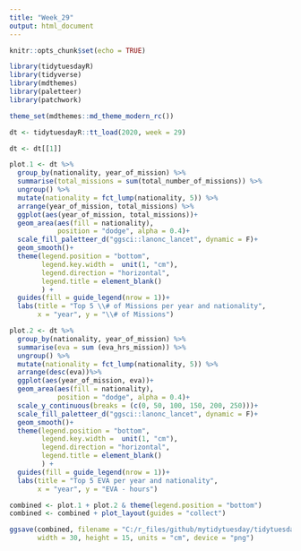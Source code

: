 ```yaml
---
title: "Week_29"
output: html_document
---
```


```r
knitr::opts_chunk$set(echo = TRUE)
```

```r
library(tidytuesdayR)
library(tidyverse)
library(mdthemes)
library(paletteer)
library(patchwork)

theme_set(mdthemes::md_theme_modern_rc())
```

```r
dt <- tidytuesdayR::tt_load(2020, week = 29)

dt <- dt[[1]]
```


```r
plot.1 <- dt %>% 
  group_by(nationality, year_of_mission) %>% 
  summarise(total_missions = sum(total_number_of_missions)) %>% 
  ungroup() %>% 
  mutate(nationality = fct_lump(nationality, 5)) %>% 
  arrange(year_of_mission, total_missions) %>% 
  ggplot(aes(year_of_mission, total_missions))+
  geom_area(aes(fill = nationality), 
            position = "dodge", alpha = 0.4)+
  scale_fill_paletteer_d("ggsci::lanonc_lancet", dynamic = F)+
  geom_smooth()+
  theme(legend.position = "bottom",
        legend.key.width =  unit(1, "cm"),
        legend.direction = "horizontal",
        legend.title = element_blank()
        ) +
  guides(fill = guide_legend(nrow = 1))+
  labs(title = "Top 5 \\# of Missions per year and nationality",
       x = "year", y = "\\# of Missions")
```

```r
plot.2 <- dt %>%
  group_by(nationality, year_of_mission) %>%
  summarise(eva = sum (eva_hrs_mission)) %>% 
  ungroup() %>% 
  mutate(nationality = fct_lump(nationality, 5)) %>% 
  arrange(desc(eva))%>% 
  ggplot(aes(year_of_mission, eva))+
  geom_area(aes(fill = nationality), 
            position = "dodge", alpha = 0.4)+
  scale_y_continuous(breaks = (c(0, 50, 100, 150, 200, 250)))+
  scale_fill_paletteer_d("ggsci::lanonc_lancet", dynamic = F)+
  geom_smooth()+
  theme(legend.position = "bottom",
        legend.key.width =  unit(1, "cm"),
        legend.direction = "horizontal",
        legend.title = element_blank()
        ) +
  guides(fill = guide_legend(nrow = 1))+
  labs(title = "Top 5 EVA per year and nationality",
       x = "year", y = "EVA - hours")
```

```r
combined <- plot.1 + plot.2 & theme(legend.position = "bottom")
combined <- combined + plot_layout(guides = "collect")
```

```r
ggsave(combined, filename = "C:/r_files/github/mytidytuesday/tidytuesday/week_29/week_29.png", 
       width = 30, height = 15, units = "cm", device = "png")
```

